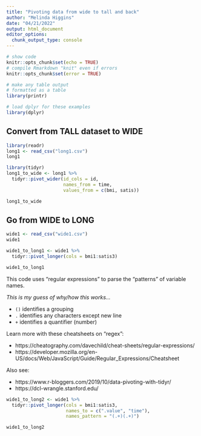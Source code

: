```yaml
---
title: "Pivoting data from wide to tall and back"
author: "Melinda Higgins"
date: "04/21/2022"
output: html_document
editor_options: 
  chunk_output_type: console
---
```


```r
# show code
knitr::opts_chunk$set(echo = TRUE)
# compile Rmarkdown "knit" even if errors
knitr::opts_chunk$set(error = TRUE)

# make any table output 
# formatted as a table
library(printr)

# load dplyr for these examples
library(dplyr)
```

## Convert from TALL dataset to WIDE

```r
library(readr)
long1 <- read_csv("long1.csv")
long1
```

```r
library(tidyr)
long1_to_wide <- long1 %>%
  tidyr::pivot_wider(id_cols = id,
                     names_from = time,
                     values_from = c(bmi, satis))

long1_to_wide
```

## Go from WIDE to LONG

```r
wide1 <- read_csv("wide1.csv")
wide1
```


```r
wide1_to_long1 <- wide1 %>%
  tidyr::pivot_longer(cols = bmi1:satis3)

wide1_to_long1 
```

This code uses "regular expressions" to parse the "patterns" of variable names.

_This is my guess of why/how this works..._

* `()` identifies a grouping
* `.` identifies any characters except new line
* `+` identifies a quantifier (number)

Learn more with these cheatsheets on "regex":

* https://cheatography.com/davechild/cheat-sheets/regular-expressions/
* https://developer.mozilla.org/en-US/docs/Web/JavaScript/Guide/Regular_Expressions/Cheatsheet

Also see:

* https://www.r-bloggers.com/2019/10/data-pivoting-with-tidyr/
* https://dcl-wrangle.stanford.edu/


```r
wide1_to_long2 <- wide1 %>%
  tidyr::pivot_longer(cols = bmi1:satis3,
                      names_to = c(".value", "time"),
                      names_pattern = "(.+)(.+)")

wide1_to_long2
```

